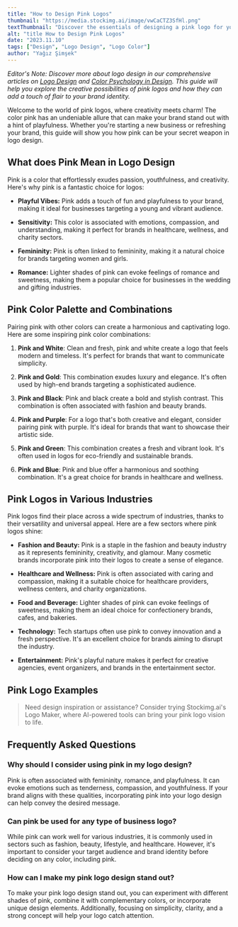 ```yaml
---
title: "How to Design Pink Logos"
thumbnail: "https://media.stockimg.ai/image/vwCaCTZ3SfHl.png"
textThumbnail: "Discover the essentials of designing a pink logo for your business! Learn its meaning in design, color combinations, examples and more!"
alt: "title How to Design Pink Logos"
date: "2023.11.10"
tags: ["Design", "Logo Design", "Logo Color"]
author: "Yağız Şimşek"
---
```


<CustomImage
  src="https://media.stockimg.ai/image/vwCaCTZ3SfHl.png"
  alt="kawaii cat :3"
/>
*Editor's Note: Discover more about logo design in our comprehensive articles on [Logo Design](link) and [Color Psychology in Design](link). This guide will help you explore the creative possibilities of pink logos and how they can add a touch of flair to your brand identity.*

Welcome to the world of pink logos, where creativity meets charm! The color pink has an undeniable allure that can make your brand stand out with a hint of playfulness. Whether you're starting a new business or refreshing your brand, this guide will show you how pink can be your secret weapon in logo design.

## What does Pink Mean in Logo Design

Pink is a color that effortlessly exudes passion, youthfulness, and creativity. Here's why pink is a fantastic choice for logos:

- **Playful Vibes:** Pink adds a touch of fun and playfulness to your brand, making it ideal for businesses targeting a young and vibrant audience.

- **Sensitivity:** This color is associated with emotions, compassion, and understanding, making it perfect for brands in healthcare, wellness, and charity sectors.

- **Femininity:** Pink is often linked to femininity, making it a natural choice for brands targeting women and girls.

- **Romance:** Lighter shades of pink can evoke feelings of romance and sweetness, making them a popular choice for businesses in the wedding and gifting industries.

## Pink Color Palette and Combinations

Pairing pink with other colors can create a harmonious and captivating logo. Here are some inspiring pink color combinations:

1. **Pink and White**: Clean and fresh, pink and white create a logo that feels modern and timeless. It's perfect for brands that want to communicate simplicity.

2. **Pink and Gold**: This combination exudes luxury and elegance. It's often used by high-end brands targeting a sophisticated audience.

3. **Pink and Black**: Pink and black create a bold and stylish contrast. This combination is often associated with fashion and beauty brands.

4. **Pink and Purple**: For a logo that's both creative and elegant, consider pairing pink with purple. It's ideal for brands that want to showcase their artistic side.

5. **Pink and Green**: This combination creates a fresh and vibrant look. It's often used in logos for eco-friendly and sustainable brands.

6. **Pink and Blue**: Pink and blue offer a harmonious and soothing combination. It's a great choice for brands in healthcare and wellness.

## Pink Logos in Various Industries

Pink logos find their place across a wide spectrum of industries, thanks to their versatility and universal appeal. Here are a few sectors where pink logos shine:

- **Fashion and Beauty:** Pink is a staple in the fashion and beauty industry as it represents femininity, creativity, and glamour. Many cosmetic brands incorporate pink into their logos to create a sense of elegance.

- **Healthcare and Wellness:** Pink is often associated with caring and compassion, making it a suitable choice for healthcare providers, wellness centers, and charity organizations.

- **Food and Beverage:** Lighter shades of pink can evoke feelings of sweetness, making them an ideal choice for confectionery brands, cafes, and bakeries.

- **Technology:** Tech startups often use pink to convey innovation and a fresh perspective. It's an excellent choice for brands aiming to disrupt the industry.

- **Entertainment:** Pink's playful nature makes it perfect for creative agencies, event organizers, and brands in the entertainment sector.

## Pink Logo Examples

<CustomImage
  src="https://raw.githubusercontent.com/Abdurrahman-Subh/mdx-blog/main/images/gallery-pink-logos.png"
  alt="pink logos gallery including, Hello Kitty, Barbie, Dunkin', Cosmopolitan, Avon, t-mobile, LG, baskin robbins, pink panther"
/>

> Need design inspiration or assistance? Consider trying Stockimg.ai's Logo Maker, where AI-powered tools can bring your pink logo vision to life.

## Frequently Asked Questions
### Why should I consider using pink in my logo design?
Pink is often associated with femininity, romance, and playfulness. It can evoke emotions such as tenderness, compassion, and youthfulness. If your brand aligns with these qualities, incorporating pink into your logo design can help convey the desired message.
### Can pink be used for any type of business logo?
While pink can work well for various industries, it is commonly used in sectors such as fashion, beauty, lifestyle, and healthcare. However, it's important to consider your target audience and brand identity before deciding on any color, including pink.
### How can I make my pink logo design stand out?
To make your pink logo design stand out, you can experiment with different shades of pink, combine it with complementary colors, or incorporate unique design elements. Additionally, focusing on simplicity, clarity, and a strong concept will help your logo catch attention.